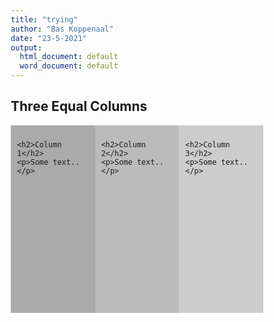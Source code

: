 ```yaml
---
title: "trying"
author: "Bas Koppenaal"
date: "23-5-2021"
output:
  html_document: default
  word_document: default
---
```


<html>
<head>
<meta name="viewport" content="width=device-width, initial-scale=1">
<style>
* {
  box-sizing: border-box;
}

/* Create three equal columns that floats next to each other */
.column {
  float: left;
  width: 33.33%;
  padding: 10px;
  height: 300px; /* Should be removed. Only for demonstration */
}

/* Clear floats after the columns */
.row:after {
  content: "";
  display: table;
  clear: both;
}
</style>
</head>
<body>

<h2>Three Equal Columns</h2>

<div class="row">
  <div class="column" style="background-color:#aaa;">
    <h2>Column 1</h2>
    <p>Some text..</p>
  </div>
  <div class="column" style="background-color:#bbb;">
    <h2>Column 2</h2>
    <p>Some text..</p>
  </div>
  <div class="column" style="background-color:#ccc;">
    <h2>Column 3</h2>
    <p>Some text..</p>
  </div>
</div>

</body>
</html>
